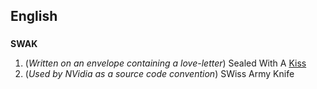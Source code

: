 ==English==
==={{acronym}}===
'''SWAK'''

#(''Written on an envelope containing a love-letter'') Sealed With A [[kiss|Kiss]]
#(''Used by NVidia as a source code convention'') SWiss Army Knife